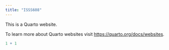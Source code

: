 ```yaml
---
title: "ISSS608"
---
```


This is a Quarto website.

To learn more about Quarto websites visit <https://quarto.org/docs/websites>.

```r
1 + 1
```
